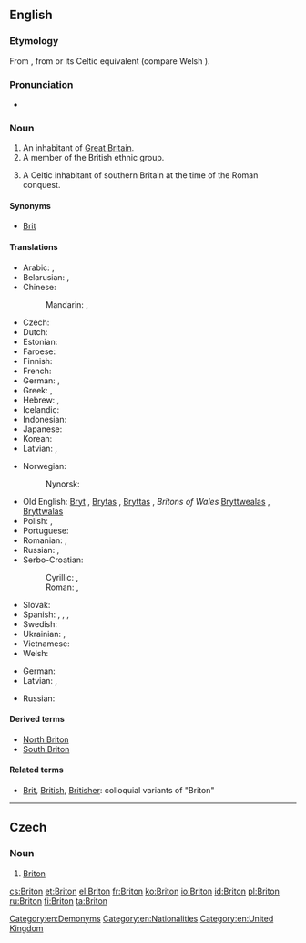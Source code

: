 ==English==
{{wikipedia|dab=Briton}}

===Etymology===
From {{etyl|fro}} {{term|Breton|lang=fro}}, from {{etyl|la}} {{term|Britto|lang=la}} or its Celtic equivalent (compare Welsh {{term|Brython|lang=cy}}).<!--''From Anglo-Saxon '''Bryton''' or '''Briton''', an inhabitant of Britain (or of Britany, which was sometimes used interchangeably with Britain). All these originate from the Ancient British *'''Brittānos''' (pl.'''Brittānī''').  The short form '''Brit''' (or '''Bryt''') apparently was used during the Saxon era.''-->

===Pronunciation===
* {{IPA|/ˈbrɪtən/}}

===Noun===
{{en-noun}}

# An inhabitant of [[Great Britain]].
# A member of the British ethnic group.
# {{historical}} A Celtic inhabitant of southern Britain at the time of the Roman conquest.

====Synonyms====
* [[Brit]]

====Translations====
{{trans-top|inhabitant of Great Britain}}
* Arabic: {{t-|ar|بريطاني|m|tr=biriṭānī|sc=Arab}}, {{t-|ar|بريطانية|f|tr=biriṭāníyya|sc=Arab}}
* Belarusian: {{t-|be|брытанец|m|tr=brytánjec|sc=Cyrl}}, {{t-|be|брытанка|f|tr=brytánka|sc=Cyrl}}
* Chinese:
*: Mandarin: {{t|cmn|英國人|sc=Hani}}, {{t|cmn|英国人|tr=Yīngguórén|sc=Hani}}
* Czech: {{t+|cs|Brit|m}}
* Dutch: {{t-|nl|Brit|m}}
* Estonian: {{t+|et|britt}}
* Faroese: {{t-|fo|breti|m}}
* Finnish: {{t-|fi|britti}}
* French: {{t+|fr|Britannique|m|f}}
* German: {{t+|de|Brite|m}}, {{t+|de|Britin|f}}
* Greek: {{t-|el|Βρεταννός|m|tr=Vretannós|sc=Grek}}, {{t-|el|Βρεττανή|f|tr=Vrettaní|sc=Grek}}
* Hebrew: {{t-|he|בריטי|m|tr=brit'i|sc=Hebr}}, {{t-|he|בריטית|f|tr=brit'ít|sc=Hebr}}
* Icelandic: {{t-|is|Breti|m}}
* Indonesian: {{t-|id|orang Inggris}}
* Japanese: {{t+|ja|英国人|tr=えいこくじん, Eikokujin|sc=Jpan}}
* Korean: {{t-|ko|영국 사람|tr=Yeongguk saram|sc=Kore}}
* Latvian: {{t|lv|brits|m}}, {{t|lv|briti|m|p}}
{{trans-mid}}
* Norwegian: {{t-|no|brite|m}}
*: Nynorsk: {{t-|nn|brite|m}}
* Old English: [[Bryt]] {{m}}, [[Brytas]] {{m|p}}, [[Bryttas]] {{m}}, ''Britons of Wales'' [[Bryttwealas]] {{m|p}}, [[Bryttwalas]] {{m|p}}
* Polish: {{t+|pl|Brytyjczyk|m}}, {{t+|pl|Brytyjka|f}}
* Portuguese: {{t+|pt|bretão|m}}
* Romanian: {{t+|ro|britanic|m}}, {{t-|ro|britanică|f}}
* Russian: {{t+|ru|британец|m|tr=británec|sc=Cyrl}}, {{t+|ru|британка|f|tr=británka|sc=Cyrl}}
* Serbo-Croatian:
*: Cyrillic: {{t-|sh|Бритонац|m|sc=Cyrl}}, {{t-|sh|Британац|m|sc=Cyrl}}
*: Roman: {{t-|sh|Britonac|m}}, {{t-|sh|Britanac|m}}
* Slovak: {{t-|sk|Brit|m}}
* Spanish: {{t+|es|británico|m}}, {{t-|es|británica|f}}, {{t-|es|británicos|m|p}}, {{t-|es|británicas|f|p}}
* Swedish: {{t+|sv|britt|c}}
* Ukrainian: {{t-|uk|британець|m|tr=brytánecʹ|sc=Cyrl}}, {{t-|uk|британка|f|tr=brytánka|sc=Cyrl}}
* Vietnamese: {{t-|vi|người Anh}}
* Welsh: {{t-|cy|Brython}}
{{trans-bottom}}

{{trans-top|a Celtic inhabitant of southern Britain at the time of the Roman conquest}}
* German: {{t+|de|Britannier|m}}
* Latvian: {{t|lv|brits|m}}, {{t|lv|briti|f|p}}
{{trans-mid}}
* Russian: {{t+|ru|бритт|m|tr=britt|sc=Cyrl}}
{{trans-bottom}}

====Derived terms====
* [[North Briton]]
* [[South Briton]]

====Related terms====
* [[Brit]], [[British]], [[Britisher]]: colloquial variants of "Briton"

[[Category:en:Demonyms]]
[[Category:en:Nationalities]]
[[Category:en:United Kingdom]]

----

==Czech==

===Noun===
{{cs-noun|g=m}}

# [[#English|Briton]] {{gloss|historical: Celtic inhabitant of southern Britain at the time of the Roman conquest}}

[[cs:Briton]]
[[et:Briton]]
[[el:Briton]]
[[fr:Briton]]
[[ko:Briton]]
[[io:Briton]]
[[id:Briton]]
[[pl:Briton]]
[[ru:Briton]]
[[fi:Briton]]
[[ta:Briton]]